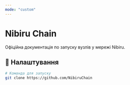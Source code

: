 ```yaml
---
mode: "custom"
---
```


# Nibiru Chain

Офіційна документація по запуску вузлів у мережі Nibiru.

## 🔧 Налаштування

```bash
# Команда для запуску
git clone https://github.com/NibiruChain
```